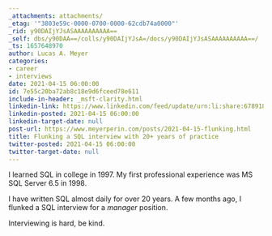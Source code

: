 ```yaml
---
_attachments: attachments/
_etag: '"3803e59c-0000-0700-0000-62cdb74a0000"'
_rid: y90DAIjYJsASAAAAAAAAAA==
_self: dbs/y90DAA==/colls/y90DAIjYJsA=/docs/y90DAIjYJsASAAAAAAAAAA==/
_ts: 1657648970
author: Lucas A. Meyer
categories:
- career
- interviews
date: 2021-04-15 06:00:00
id: 7e55c20ba72ab8c18e9d6fceed78e611
include-in-header: _msft-clarity.html
linkedin-link: https://www.linkedin.com/feed/update/urn:li:share:6789180889353064448
linkedin-posted: 2021-04-15 06:00:00
linkedin-target-date: null
post-url: https://www.meyerperin.com/posts/2021-04-15-flunking.html
title: Flunking a SQL interview with 20+ years of practice
twitter-posted: 2021-04-15 06:00:00
twitter-target-date: null
---
```


I learned SQL in college in 1997. My first professional experience was MS SQL Server 6.5 in 1998.

I have written SQL almost daily for over 20 years. A few months ago, I flunked a SQL interview for a *manager* position. 

Interviewing is hard, be kind.
